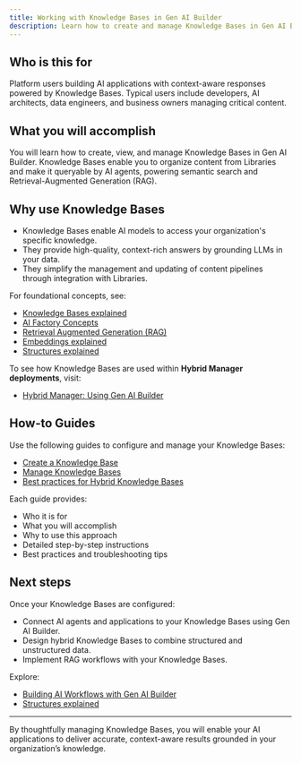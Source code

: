 ```yaml
---
title: Working with Knowledge Bases in Gen AI Builder
description: Learn how to create and manage Knowledge Bases in Gen AI Builder to organize and make your content available to AI applications.
---
```


## Who is this for

Platform users building AI applications with context-aware responses powered by Knowledge Bases.
Typical users include developers, AI architects, data engineers, and business owners managing critical content.

## What you will accomplish

You will learn how to create, view, and manage Knowledge Bases in Gen AI Builder.
Knowledge Bases enable you to organize content from Libraries and make it queryable by AI agents, powering semantic search and Retrieval-Augmented Generation (RAG).

## Why use Knowledge Bases

-   Knowledge Bases enable AI models to access your organization's specific knowledge.
-   They provide high-quality, context-rich answers by grounding LLMs in your data.
-   They simplify the management and updating of content pipelines through integration with Libraries.

For foundational concepts, see:

-   [Knowledge Bases explained](/edb-postgres-ai/ai-factory/learn/explained/knowledge-bases-explained/) <!-- We will generate this explainer -->
-   [AI Factory Concepts](/edb-postgres-ai/ai-factory/learn/explained/ai-factory-concepts)
-   [Retrieval Augmented Generation (RAG)](/edb-postgres-ai/ai-factory/learn/explained/terminology/#retrieval-augmented-generation-rag)
-   [Embeddings explained](/edb-postgres-ai/ai-factory/learn/explained/generic-concepts/#embeddings-and-vector-representations)
-   [Structures explained](/edb-postgres-ai/ai-factory/learn/explained/structures-explained/)

To see how Knowledge Bases are used within **Hybrid Manager deployments**, visit:

-   [Hybrid Manager: Using Gen AI Builder](/edb-postgres-ai/hybrid-manager/ai-factory/gen-ai/builder/)

## How-to Guides

Use the following guides to configure and manage your Knowledge Bases:

-   [Create a Knowledge Base](/edb-postgres-ai/ai-factory/learn/how-to/create-knowledge-base)
-   [Manage Knowledge Bases](/edb-postgres-ai/ai-factory/learn/how-to/manage-knowledge-base)
-   [Best practices for Hybrid Knowledge Bases](/edb-postgres-ai/ai-factory/learn/how-to/hybrid-kb-best-practices)

Each guide provides:

-   Who it is for
-   What you will accomplish
-   Why to use this approach
-   Detailed step-by-step instructions
-   Best practices and troubleshooting tips

## Next steps

Once your Knowledge Bases are configured:

-   Connect AI agents and applications to your Knowledge Bases using Gen AI Builder.
-   Design hybrid Knowledge Bases to combine structured and unstructured data.
-   Implement RAG workflows with your Knowledge Bases.

Explore:

-   [Building AI Workflows with Gen AI Builder](/edb-postgres-ai/ai-factory/learn/how-togen-ai/knowledge-base-setup) <!-- Placeholder link -->
-   [Structures explained](/edb-postgres-ai/ai-factory/learn/explained/structures-explained/)

* * *

By thoughtfully managing Knowledge Bases, you will enable your AI applications to deliver accurate, context-aware results grounded in your organization’s knowledge.
